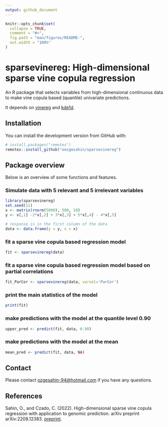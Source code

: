 ```yaml
---
output: github_document
---
```


```r
knitr::opts_chunk$set(
  collapse = TRUE,
  comment = "#>",
  fig.path = "man/figures/README-",
  out.width = "100%"
)
```
# sparsevinereg: High-dimensional sparse vine copula regression

<!-- badges: start -->
<!-- badges: end -->

An R package that selects variables from high-dimensional continuous data to make vine copula based (quantile) univariate predictions.

It depends on [vinereg](https://github.com/tnagler/vinereg) and [kde1d](https://github.com/tnagler/kde1d).

## Installation

You can install the development version from GitHub with:

``` r
# install.packages("remotes")
remotes::install_github("oezgesahin/sparsevinereg")
```


## Package overview

Below is an overview of some functions and features.

\begin{itemize}
\item \code{sparsevinereg}: selects most relevant variables from the given data to make predictions based on (parametric) vine copulas. Returns an object of class \code{sparsevinereg}. The class has the following methods:
\begin{itemize}
\item \code{print}: a brief overview of the model statistics.
\item \code{summary}: the final model's vine and margins.
\end{itemize}
\item \code{predict.sparsevinereg}: make predictions at a given quantile or mean level.
\end{itemize}

### Simulate data with 5 relevant and 5 irrelevant variables
```r
library(sparsevinereg)
set.seed(11)
x <- matrix(rnorm(5000), 500, 10)
y <- x[,1] -2*x[,2] + 3*x[,3] + 5*x[,4] - 4*x[,5]

# response is in the first column of the data
data <- data.frame(y = y, x = x)
```

###  fit a sparse vine copula based regression model 
```r
fit <- sparsevinereg(data)
```


###  fit a sparse vine copula based regression model based on partial correlations
```r
fit_ParCor <- sparsevinereg(data, varsel='ParCor')
```


###  print the main statistics of the model
```r
print(fit)
```


###  make predictions with the model at the quantile level 0.90
```r
upper_pred <- predict(fit, data, 0.90)
```

###  make predictions with the model at the mean 
```r
mean_pred <- predict(fit, data, NA)
```

## Contact
Please contact [ozgesahin-94@hotmail.com](mailto:ozgesahin-94@hotmail.com) if you have any questions.


## References
Sahin, O., and Czado, C. (2022). High-dimensional sparse vine copula regression with application to genomic prediction. arXiv preprint arXiv:2208.12383. [preprint](https://arxiv.org/pdf/2208.12383.pdf).
